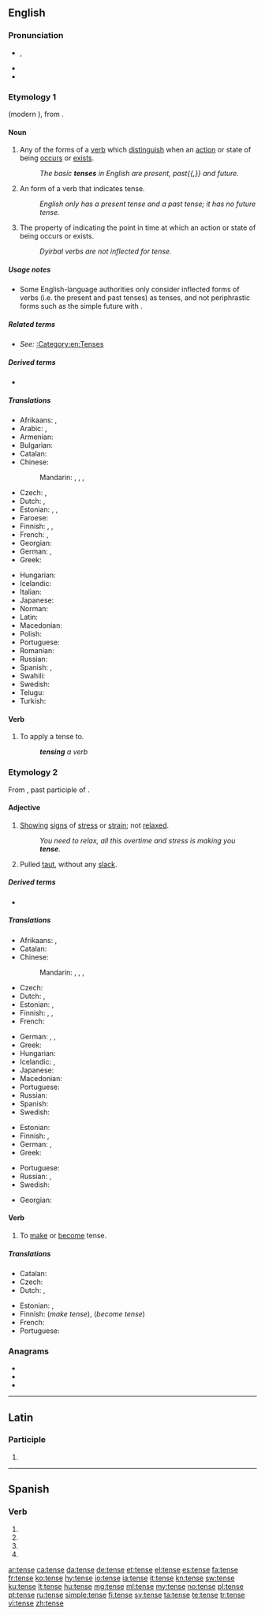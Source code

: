 ==English==
{{wikipedia|dab=tense}}

===Pronunciation===
* {{enPR|tĕns}}, {{IPA|/tɛns/|lang=en}}
* {{audio|en-us-tense.ogg|Audio (US)|lang=en}}
* {{rhymes|ɛns|lang=en}}

===Etymology 1===
{{bor|en|fro|tens}} (modern {{cog|fr|temps}}), from {{der|en|la|tempus}}.

====Noun====
{{en-noun}}

# {{lb|en|grammar|countable}} Any of the forms of a [[verb]] which [[distinguish]] when an [[action]] or state of being [[occur]]s or [[exist]]s.
#: ''The basic '''tenses''' in English are present, past{{,}} and future.''
# {{lb|en|linguistics|grammar|countable}} An {{w|inflection|inflected}} form of a verb that indicates tense.
#: ''English only has a present tense and a past tense; it has no future tense.''
# {{lb|en|linguistics|uncountable}} The property of indicating the point in time at which an action or state of being occurs or exists.
#: ''Dyirbal verbs are not inflected for tense.''

=====Usage notes=====
* Some English-language authorities only consider inflected forms of verbs (i.e. the present and past tenses) as tenses, and not periphrastic forms such as the simple future with {{m|en|will}}.

=====Related terms=====
* ''See:'' [[:Category:en:Tenses]]

=====Derived terms=====
* {{l|en|tensal}}

=====Translations=====
{{trans-top|verb forms distinguishing time}}
* Afrikaans: {{t|af|tyd}}, {{t|af|tempus}}
* Arabic: {{t|ar|صِيغَة|f}}, {{t|ar|صِيغَةُ الْفِعْل|f}}
* Armenian: {{t+|hy|ժամանակ}}
* Bulgarian: {{t-needed|bg}}
* Catalan: {{t+|ca|temps}}
* Chinese:
*: Mandarin: {{t|cmn|時態|sc=Hani}}, {{t+|cmn|时态|tr=shítài|sc=Hani}}, {{t+|cmn|時制|sc=Hani}}, {{t+|cmn|时制|tr=shízhì|sc=Hani}}
* Czech: {{t+|cs|čas|m}}, {{t|cs|slovesný čas|m}}
* Dutch: {{t+|nl|tijd|m}}, {{t|nl|tempus|n}}
* Estonian: {{t|et|ajavorm}}, {{t+|et|aeg}}, {{t+|et|tempus}}
* Faroese: {{t+|fo|tíð|f}}
* Finnish: {{t+|fi|aikaluokka}}, {{t+|fi|aikamuoto}}, {{t+|fi|tempus}}
* French: {{t+|fr|temps|m}}, {{t|fr|temps verbal|m}}
* Georgian: {{t+|ka|დრო}}
* German: {{t+|de|Zeit|f}}, {{t+|de|Tempus|n}}
* Greek: {{t+|el|χρόνος|m}}
{{trans-mid}}
* Hungarian: {{t+|hu|igeidő}}
* Icelandic: {{t+|is|tíð|f}}
* Italian: {{t+|it|tempo|m}}
* Japanese: {{t+|ja|時制|tr=[[じせい]], jisei}}
* Norman: {{t|nrf|temps du vèrbe|m}}
* Latin: {{t+|la|tempus|n}}
* Macedonian: {{t|mk|време|n|tr=vréme}}
* Polish: {{t+|pl|czas|m-in}}
* Portuguese: {{t+|pt|tempo|m}}
* Romanian: {{t+|ro|timp|n}}
* Russian: {{t+|ru|вре́мя|n}}
* Spanish: {{t+|es|tiempo|m}}, {{t|es|tiempo gramatical|m}}
* Swahili: {{t+|sw|wakati}}
* Swedish: {{t+|sv|tempus|n}}
* Telugu: {{t+|te|కాలము}}
* Turkish: {{t+|tr|zaman}}
{{trans-bottom}}

====Verb====
{{en-verb|tens}}

# {{lb|en|grammar|transitive}} To apply a tense to.
#: '''''tensing''' a verb''

===Etymology 2===
From {{etyl|la|en}} {{m|la|tensus}}, past participle of {{term|tendere||stretch}}.

====Adjective====
{{en-adj|er}}

# [[show|Showing]] [[sign]]s of [[stress]] or [[strain]]; not [[relax]]ed.
#: ''You need to relax, all this overtime and stress is making you '''tense'''.''
# Pulled [[taut]], without any [[slack]].

=====Derived terms=====
* {{l|en|hypertense}}

=====Translations=====
{{trans-top|showing stress or strain}}
* Afrikaans: {{t|af|gespanne}}, {{t|af|styf}}
* Catalan: {{t+|ca|tens}}
* Chinese:
*: Mandarin: {{t+|cmn|緊|sc=Hani}}, {{t+|cmn|紧|tr=jǐn|sc=Hani}}, {{t+|cmn|緊張|sc=Hani}}, {{t|cmn|紧张|tr=jǐnzhāng|sc=Hani}}
* Czech: {{t|cs|napjatý|m}}
* Dutch: {{t+|nl|gespannen}}, {{t+|nl|strak}}
* Estonian: {{t|et|pingne}}, {{t|et|pinev}}
* Finnish: {{t+|fi|kireä}}, {{t|fi|jännittynyt}}, {{t+|fi|hermostunut}}
* French: {{t+|fr|tendu}}
{{trans-mid}}
* German: {{t+|de|gespannt}}, {{t|de|angespannt}}, {{t|de|verkrampft}} {{qualifier|figurative}}
* Greek: {{t+|el|τεταμένος|m}}
* Hungarian: {{t+|hu|feszült}}
* Icelandic: {{t|is|upptrekktur}}, {{t+|is|órólegur}}
* Japanese: {{t+|ja|緊張|tr=きんちょうした, kinchō shita|alt=緊張した|sc=Jpan}}
* Macedonian: {{t|mk|напнат|tr=nápnat}}
* Portuguese: {{t+|pt|tenso}}
* Russian: {{t+|ru|напряжённый}}
* Spanish: {{t+|es|tenso}}
* Swedish: {{t+|sv|spänd}}
{{trans-bottom}}

{{trans-top|pulled taut}}
* Estonian: {{t|et|pinguletõmmatud}}
* Finnish: {{t+|fi|kireä}}, {{t+|fi|jännitetty}}
* German: {{t+|de|gespannt}}, {{t+|de|straff}}
* Greek: {{t+|el|τεντωμένος|m}}
{{trans-mid}}
* Portuguese: {{t+|pt|estendido}}
* Russian: {{t+|ru|туго́й}}, {{t+|ru|натя́нутый}}
* Swedish: {{t+|sv|spänd}}
{{trans-bottom}}

{{checktrans-top}}
{{trans-mid}}
* Georgian: {{t-check|ka|დაძაბული}}
{{trans-bottom}}

====Verb====
{{en-verb|tens}}

# To [[make]] or [[become]] tense.

=====Translations=====
{{trans-top|make or become tense}}
* Catalan: {{t+|ca|tesar}}
* Czech: {{t|cs|napnout}}
* Dutch: {{t+|nl|spannen}}, {{t|nl|opspannen}}
{{trans-mid}}
* Estonian: {{t|et|pinguldama}}, {{t|et|pingulduma}}
* Finnish: {{t+|fi|jännittää}} (''make tense''), {{t|fi|jännittyä}} (''become tense'')
* French: {{t+|fr|tendre}}
* Portuguese: {{t+|pt|tensionar}}
{{trans-bottom}}

===Anagrams===
* {{l|en|Enets}}
* {{l|en|sente}}
* {{l|en|teens}}

----

==Latin==

===Participle===
{{la-part-form|tense}}

# {{inflection of|tensus||voc|m|s|lang=la}}

----

==Spanish==

===Verb===
{{es-verb-form}}

# {{es-verb form of|ending=ar|mood=imperative|pers=2|formal=yes|number=singular|tensar}}
# {{es-verb form of|ending=ar|mood=subjunctive|tense=present|pers=1|number=singular|tensar}}
# {{es-verb form of|ending=ar|mood=subjunctive|tense=present|pers=2|formal=yes|number=singular|tensar}}
# {{es-verb form of|ending=ar|mood=subjunctive|tense=present|pers=3|number=singular|tensar}}

[[ar:tense]]
[[ca:tense]]
[[da:tense]]
[[de:tense]]
[[et:tense]]
[[el:tense]]
[[es:tense]]
[[fa:tense]]
[[fr:tense]]
[[ko:tense]]
[[hy:tense]]
[[io:tense]]
[[ia:tense]]
[[it:tense]]
[[kn:tense]]
[[sw:tense]]
[[ku:tense]]
[[lt:tense]]
[[hu:tense]]
[[mg:tense]]
[[ml:tense]]
[[my:tense]]
[[no:tense]]
[[pl:tense]]
[[pt:tense]]
[[ru:tense]]
[[simple:tense]]
[[fi:tense]]
[[sv:tense]]
[[ta:tense]]
[[te:tense]]
[[tr:tense]]
[[vi:tense]]
[[zh:tense]]